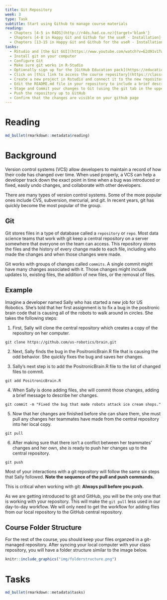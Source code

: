 ```yaml
---
title: Git Repository
week: 3
type: Task
subtitle: Start using Github to manage course materials
reading:
  - Chapters [4-5 in R4DS](http://r4ds.had.co.nz){target='blank'}
  - Chapters [4-8 in Happy Git and Github for the useR - Installation](http://happygitwithr.com/installation-pain.html){target='blank'}
  - Chapters [13-15 in Happy Git and Github for the useR - Installation](http://happygitwithr.com){target='blank'}
tasks:
  - RStudio and [the Git GUI](https://www.youtube.com/watch?v=E2d91v1Twcc){target='blank'}
  - Install git on your computer
  - Configure Git 
  - Make sure git works in R-Studio
  - Optionally sign up for the [GitHub Education pack](https://education.github.com/pack)
  - Click on [this link to access the course repository](https://classroom.github.com/a/eekUpAO-)
  - Create a new project in Rstudio and connect it to the new repository in GitHub. Helpful instructions are [here](http://happygitwithr.com/rstudio-git-github.html#clone-the-new-github-repository-to-your-computer-via-rstudio)
  - Edit the README.md file in your repository to include a brief description of the repository (e.g. "Coursework for Spatial Data Science").
  - Stage and Commit your changes to Git (using the git tab in the upper right of RStudio)
  - Push the repository up to GitHub
  - Confirm that the changes are visible on your github page
---
```


# Reading

```r
md_bullet(rmarkdown::metadata$reading)
```

# Background

Version control systems (VCS) allow developers to maintain a record of how their code has changed over time. When used properly, a VCS can help a developer track down the exact point in time when a bug was introduced or fixed, easily undo changes, and collaborate with other developers.

There are many types of version control systems. Some of the more popular ones include CVS, subversion, mercurial, and git. In recent years, git has quickly become the most popular of the group.

## Git

Git stores files in a type of database called a `repository` or `repo`. Most data science teams that work with git keep a central repository on a server somewhere that everyone on the team can access. This repository stores the files and the history of every change made to each file, including who made the changes and when those changes were made.

Git works with groups of changes called `commits`. A single commit might have many changes associated with it. Those changes might include updates to, existing files, the addition of new files, or the removal of files.

## Example
Imagine a developer named Sally who has started a new job for US Robotics. She's told that her first assignment is to fix a bug in the positronic brain code that is causing all of the robots to walk around in circles. She takes the following steps:


1. First, Sally will clone the central repository which creates a copy of the repository on her computer.

```
git clone https://github.com/us-robotics/brain.git
```

2. Next, Sally finds the bug in the PositronicBrain.R file that is causing the odd behavior. She quickly fixes the bug and saves her changes.

3. Sally's next step is to add the PositronicBrain.R file to the list of changed files to commit.

```
git add PositronicBrain.R
```

4. When Sally is done adding files, she will commit those changes, adding a brief message to describe her changes.

```
git commit -m "Fixed the bug that made robots attack ice cream shops."
```

5. Now that her changes are finished before she can share them, she must pull any changes her teammates have made from the central repository into her local copy.

```
git pull
```

6. After making sure that there isn't a conflict between her teammates' changes and her own, she is ready to push her changes up to the central repository.

```
git push
```

Most of your interactions with a git repository will follow the same six steps that Sally followed. **Note the sequence of the pull and push commands.**

This is critical when working with git: **Always pull before you push.**

As we are getting introduced to git and GitHub, you will be the only one that is working with your repository.  This will make the `git pull` less used in our day-to-day workflow. We will only need to get the workflow for adding files from our local repository to the GitHub central repository.

## Course Folder Structure

For the rest of the course, you should keep your files organzed in a git-managed repository.  After syncing your local computer with your class repository, you will have a folder structure similar to the image below.


```r
knitr::include_graphics("img/folderstructure.png")
```

# Tasks

```r
md_bullet(rmarkdown::metadata$tasks)
```

